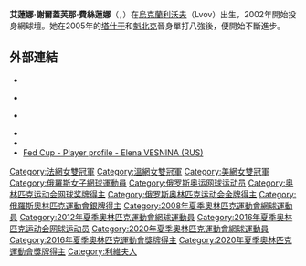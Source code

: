 {{noteTA|G1=tennis}}
{{Infobox 网球
|姓名=Elena Vesnina
|image= [[File:Vesnina_WM13-001_(9478284869).jpg|300px]]
|国籍={{RUS}}
|生年=1986年
|生日={{birth date and age|mf=yes|1986|8|1}}
|出生地={{USSR}}[[烏克蘭蘇維埃社會主義共和國|烏克蘭蘇維埃社會主義共和國]][[利沃夫|利沃夫]]
|居住地={{RUS}}[[索契|索契]]
|身高=176
|体重=60
|持拍手=右
|反拍=双手
|转职业年=2002年
|单打最高排名=13（2017年3月20日）
|双打最高排名='''1'''（2014年2月17日）
|现单打排名=304（2021年7月12日）
|现双打排名=55（2021年7月12日）
|单打冠军头衔=3
|双打冠军头衔=18
|职业战绩={{tennis record|won=419|lost=341}}
|doublesrecord = {{tennis record|won=435|lost=228}}
|奖金=$13,011,023[[美元|美元]]
|澳网最好成绩=第四輪 (2006,2013)
|法网最好成绩=第三輪 (2015,2017,2021)
|温网最好成绩=四強 (2016)
|美网最好成绩=第三輪 (2009,2014,2016,2017)
|澳網雙打最好成績= 亞軍（2014,2018）
|法網雙打最好成績= '''冠軍'''（2013）
|溫網雙打最好成績= '''冠軍'''（2017）
|美網雙打最好成績= '''冠軍'''（2014）
|大满贯个数= 2
|奥运会最好成绩=
|OlympicsDoublesresult = [[Image:Gold_medal.svg|25px]] '''金牌''' (2016)
|OthertournamentsDoubles = yes
|WTAChampionshipsDoublesresult = '''冠軍''' (2016)
|AustralianOpenMixedresult = '''冠軍''' (2016)
|FrenchOpenMixedresult = 亞軍 (2021)
|WimbledonMixedresult = 亞軍 (2011,2012)
|USOpenMixedresult = 四強 (2011)
|OthertournamentsMixedDoubles = yes
|OlympicMixedDoublesresult = [[Image:Silver_medal.svg|25px]] 銀牌 (2020)
|Team = yes
|FedCupresult = '''冠軍''' (2007,2008)<br/> Record {{tennis record|won=14|lost=8}}
| medaltemplates-expand = yes
|medaltemplates = 
{{MedalSport|[[網球|網球]]}}
{{MedalCountry|{{RUS}}}}
{{MedalCompetition|[[奧林匹克運動會|奧林匹克運動會]]}}
{{MedalGold|[[2016年夏季奧林匹克運動會|2016年 里約熱內盧]]|[[2016年夏季奧林匹克運動會網球女子雙打比賽|女子雙打]]}}
{{MedalSilver|[[2020年夏季奧林匹克運動會|2020年 東京]]|[[2020年夏季奧林匹克運動會網球混合雙打比賽|混合雙打]]}}
}}
{{世大運獎牌記錄
|代表={{RUS}}
|項目=網球
|a1=2013|b1=1|c1=女子單打
|a2=2013|b2=1|c2=混合雙打
|a3=2013|b3=2|c3=女子Team
}}
'''艾蓮娜·謝爾蓋芙那·費絲蓮娜'''（{{lang-ru|Еле́на Серге́евна Веснина́}}，{{bd|1986年|8月1日||}}）在[[烏克蘭|烏克蘭]][[利沃夫|利沃夫]]（Lvov）出生，2002年開始投身網球壇。她在2005年的[[塔什干|塔什干]]和[[魁北克|魁北克]]晉身單打八強後，便開始不斷進步。

== 外部連結 ==
* {{IOC profile|id=elena-vesnina}}
* {{Official|http://www.elena-vesnina.ru/}} {{Ru icon}}
* {{Official|http://www.elena-vesnina.com/}} {{En icon}}
* {{WTA|10548}}
* {{ITF Profile|id=100002315}}
* [http://www.fedcup.com/en/players/player/profile.aspx?playerid=100002315 Fed Cup - Player profile - Elena VESNINA (RUS)]

{{奧運網球女雙金牌}}
{{網球選手前十名}}

{{DEFAULTSORT:Vesnina, Elena}}
[[Category:法網女雙冠軍|Category:法網女雙冠軍]]
[[Category:溫網女雙冠軍|Category:溫網女雙冠軍]]
[[Category:美網女雙冠軍|Category:美網女雙冠軍]]
[[Category:俄羅斯女子網球運動員|Category:俄羅斯女子網球運動員]]
[[Category:俄罗斯奥运网球运动员|Category:俄罗斯奥运网球运动员]]
[[Category:奥林匹克运动会网球奖牌得主|Category:奥林匹克运动会网球奖牌得主]]
[[Category:俄罗斯奥林匹克运动会金牌得主|Category:俄罗斯奥林匹克运动会金牌得主]]
[[Category:俄羅斯奧林匹克運動會銀牌得主|Category:俄羅斯奧林匹克運動會銀牌得主]]
[[Category:2008年夏季奧林匹克運動會網球運動員|Category:2008年夏季奧林匹克運動會網球運動員]]
[[Category:2012年夏季奧林匹克運動會網球運動員|Category:2012年夏季奧林匹克運動會網球運動員]]
[[Category:2016年夏季奥林匹克运动会网球运动员|Category:2016年夏季奥林匹克运动会网球运动员]]
[[Category:2020年夏季奧林匹克運動會網球運動員|Category:2020年夏季奧林匹克運動會網球運動員]]
[[Category:2016年夏季奧林匹克運動會獎牌得主|Category:2016年夏季奧林匹克運動會獎牌得主]]
[[Category:2020年夏季奧林匹克運動會獎牌得主|Category:2020年夏季奧林匹克運動會獎牌得主]]
[[Category:利維夫人|Category:利維夫人]]